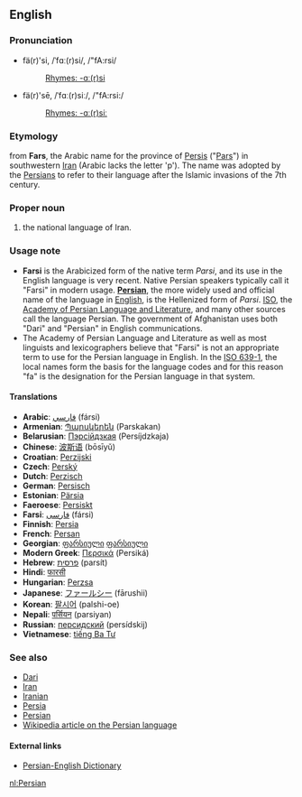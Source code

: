 ==English==
===Pronunciation===
*fä(r)'si, /ˈfɑː(r)si/, /"fA:rsi/
*:[[Rhymes:English:-ɑː(r)si|Rhymes: -ɑː(r)si]]
*fä(r)'sē, /ˈfɑː(r)siː/, /"fA:rsi:/
*:[[Rhymes:English:-ɑː(r)siː|Rhymes: -ɑː(r)siː]]

===Etymology===
from '''Fars''', the Arabic name for the province of [[Persis]] ("[[w:Pars|Pars]]") in southwestern [[Iran]] (Arabic lacks the letter 'p'). The name was adopted by the [[Persian]]s to refer to their language after the Islamic invasions of the 7th century.

===Proper noun===
#the national language of Iran.

===Usage note===
*'''Farsi''' is the Arabicized form of the native term ''Parsi'', and its use in the English language is very recent. Native Persian speakers typically call it "Farsi" in modern usage. '''[[Persian]]''', the more widely used and official name of the language in [[English language|English]], is the Hellenized form of ''Parsi''. [[ISO]], the [[w:Academy of Persian Language and Literature|Academy of Persian Language and Literature]], and many other sources call the language Persian. The government of Afghanistan uses both "Dari" and "Persian" in English communications.
*The Academy of Persian Language and Literature as well as most linguists and lexicographers believe that "Farsi" is not an appropriate term to use for the Persian language in English. In the [[w:ISO 639-1|ISO 639-1]], the local names form the basis for the language codes and for this reason "fa" is the designation for the Persian language in that system.

====Translations====
*'''Arabic''': [[فارسي]] (fársi)
*'''Armenian''': [[Պարսկերեն]] (Parskakan)
*'''Belarusian''': [[Пэрсійдзкая]] (Persíjdzkaja)
*'''Chinese''': [[波斯语]] (bōsīyǔ)
*'''Croatian''': [[Perzijski]]
*'''Czech''': [[Perský]]
*'''Dutch''': [[Perzisch]]
*'''German''': [[Persisch]]
*'''Estonian''': [[Pärsia]]
*'''Faeroese''': [[Persiskt]]
*'''Farsi''': [[فارسی]] (fársi)
*'''Finnish''': [[Persia]]
*'''French''': [[Persan]]
*'''Georgian''': [[ფარსიული]] [[ფარსიული]]
*'''Modern Greek''': [[Περσικά]] (Persiká)
*'''Hebrew''': [[פרסית]] (parsít)
*'''Hindi''': [[फारसी]]
*'''Hungarian''': [[Perzsa]]
*'''Japanese''': [[ファールシー]] (fārushii)
*'''Korean''': [[팔시어]] (palshi-oe)
*'''Nepali''': [[पर्सियन]] (parsiyan)
*'''Russian''': [[персидский]] (persídskij)
*'''Vietnamese''': [[tiếng Ba Tư]]

===See also===
*[[Dari]]
*[[Iran]]
*[[Iranian]]
*[[Persia]]
*[[Persian]]
*[[w:Persian language|Wikipedia article on the Persian language]]

==== External links====
*[http://www.farsidic.com Persian-English Dictionary]

[[nl:Persian]]